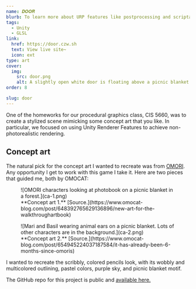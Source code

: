 ```yaml
---
name: 𝑫𝑶𝑶𝑹
blurb: To learn more about URP features like postprocessing and scriptable Renderer Features, I made this little scene inspired by OMORI.
tags:
  - Unity
  - GLSL
link:
  href: https://door.czw.sh
  text: View live site~
  icon: ext
type: art
cover:
  img:
    src: door.png
    alt: A slightly open white door is floating above a picnic blanket that has food, a laptop, and a basket on it. The background is purple.
order: 8

slug: door
---
```



One of the homeworks for our procedural graphics class, CIS 5660, was to create a stylized scene mimicking some concept art that you like. In particular, we focused on using Unity Renderer Features to achieve non-photorealistic rendering.

## Concept art

The natural pick for the concept art I wanted to recreate was from [OMORI](https://www.omori-game.com/). Any opportunity I get to work with this game I take it. Here are two pieces that guided me, both by OMOCAT:

<div class="grid gap-4 sm:grid-cols-2">
  <figure>
    ![OMORI characters looking at photobook on a picnic blanket in a forest.](ca-1.png)
    <figcaption>
      **Concept art 1.**
      [Source.](https://www.omocat-blog.com/post/648392765629136896/new-art-for-the-walkthroughartbook)
    </figcaption>
  </figure>

  <figure>
    ![Mari and Basil wearing animal ears on a picnic blanket. Lots of other characters are in the
    background.](ca-2.png)
    <figcaption>
      **Concept art 2.**
      [Source.](https://www.omocat-blog.com/post/654945224037187584/it-has-already-been-6-months-since-omoris)
    </figcaption>
  </figure>
</div>

I wanted to recreate the scribbly, colored pencils look, with its wobbly and multicolored outlining, pastel colors, purple sky, and picnic blanket motif.

The GitHub repo for this project is public and [available here.](https://github.com/aczw/hw04-stylization)
